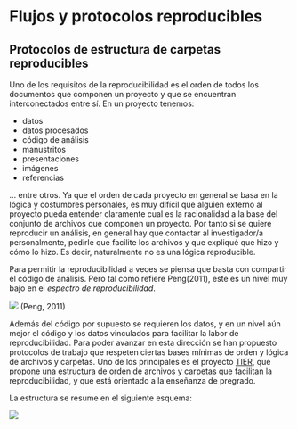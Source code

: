 # Flujos y protocolos reproducibles

## Protocolos de estructura de carpetas reproducibles

Uno de los requisitos de la reproducibilidad es el orden de todos los documentos que componen un proyecto y que se encuentran interconectados entre sí. En un proyecto tenemos:

- datos
- datos procesados
- código de análisis
- manustritos
- presentaciones
- imágenes
- referencias

... entre otros. Ya que el orden de cada proyecto en general se basa en la lógica y costumbres personales, es muy difícil que alguien externo al proyecto pueda entender claramente cual es la racionalidad a la base del conjunto de archivos que componen un proyecto. Por tanto si se quiere reproducir un análisis, en general hay que contactar al investigador/a personalmente, pedirle que facilite los archivos y que expliqué que hizo y cómo lo hizo. Es decir, naturalmente no es una lógica reproducible.

Para permitir la reproducibilidad a veces se piensa que basta con compartir el código de análisis. Pero tal como refiere Peng(2011), este es un nivel muy bajo en el _espectro de reproducibilidad_.

![](images/peng_spectrum.png)
(Peng, 2011)

Además del código por supuesto se requieren los datos, y en un nivel aún mejor el código y los datos vinculados para facilitar la labor de reproducibilidad. Para poder avanzar en esta dirección se han propuesto protocolos de trabajo que respeten ciertas bases mínimas de orden y lógica de archivos y carpetas. Uno de los principales es el proyecto [TIER](https://www.projecttier.org/), que propone una estructura de orden de archivos y carpetas que facilitan la reproducibilidad, y que está orientado a la enseñanza de pregrado.

La estructura se resume en el siguiente esquema:

![](https://bucketeer-82911c16-8ccd-4854-b255-5b3ebba24d7c.s3.amazonaws.com/images/TIER-folder-illustration-v3.0.width-800.png?Signature=aOshHp5a2jP%2Bqe8ZXttwsE6UNno%3D&Expires=1574874886&AWSAccessKeyId=AKIAII43OBBLSEWFDW2A)

